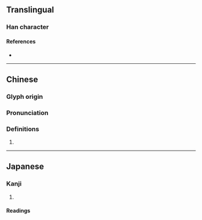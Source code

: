 {{character info/new}}
==Translingual==
{{Han simplified forms|壗|𡋤|𡋤|ex=true}}
===Han character===
{{Han char|rn=32|rad=土|as=14|sn=17|four=|canj=GLMT|ids=⿰土盡}}

====References====
* {{Han ref|kx=0241.211|hdz=10497.111|uh=58D7|ud=22743}}

----

==Chinese==
{{zh-forms|s=𡋤}}

===Glyph origin===
{{Han etym}}

===Pronunciation===
{{zh-pron
|m=jìn
|c=zing1
|mc=y
|oc=y
|ma=
|cat=
}}

===Definitions===
{{zh-hanzi}}

# {{rfdef|zh}}

----

==Japanese==
{{ja-kanji forms|𡋤|壗}}
===Kanji===
{{ja-kanji|grade=|rs=土14|shin=𡋤}}

# {{defn|lang=ja|sort=土14}}

====Readings====
{{ja-readings|on=|kun=[[まま]] (mama)}}